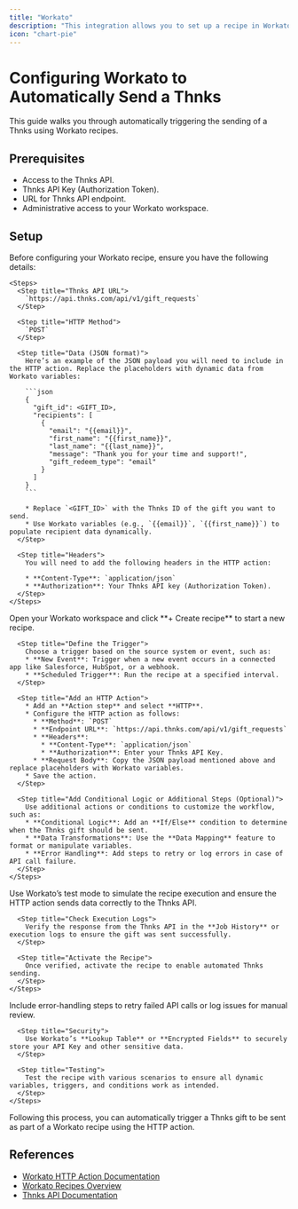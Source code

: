 ```yaml
---
title: "Workato"
description: "This integration allows you to set up a recipe in Workato that automatically triggers sending a Thnks via an HTTP action. By leveraging the Thnks API, it enables personalized appreciation messages to be sent to recipients based on trigger events, using dynamic data from Workato."
icon: "chart-pie"
---
```


# Configuring Workato to Automatically Send a Thnks  

This guide walks you through automatically triggering the sending of a Thnks using Workato recipes.

## Prerequisites  

* Access to the Thnks API.  
* Thnks API Key (Authorization Token).  
* URL for Thnks API endpoint.  
* Administrative access to your Workato workspace.  

## Setup  

<Steps>  
  <Step title="Prepare HTTP Request Data">  
    Before configuring your Workato recipe, ensure you have the following details:  

    <Steps>  
      <Step title="Thnks API URL">  
        `https://api.thnks.com/api/v1/gift_requests`  
      </Step>  

      <Step title="HTTP Method">  
        `POST`  
      </Step>  

      <Step title="Data (JSON format)">  
        Here’s an example of the JSON payload you will need to include in the HTTP action. Replace the placeholders with dynamic data from Workato variables:  

        ```json  
        {  
          "gift_id": <GIFT_ID>,  
          "recipients": [  
            {  
              "email": "{{email}}",  
              "first_name": "{{first_name}}",  
              "last_name": "{{last_name}}",  
              "message": "Thank you for your time and support!",  
              "gift_redeem_type": "email"  
            }  
          ]  
        }  
        ```  

        * Replace `<GIFT_ID>` with the Thnks ID of the gift you want to send.  
        * Use Workato variables (e.g., `{{email}}`, `{{first_name}}`) to populate recipient data dynamically.  
      </Step>  

      <Step title="Headers">  
        You will need to add the following headers in the HTTP action:  

        * **Content-Type**: `application/json`  
        * **Authorization**: Your Thnks API key (Authorization Token).  
      </Step>  
    </Steps>  
  </Step>  

  <Step title="Create a Recipe in Workato">  
    <Steps>  
      <Step title="Log into Workato and Create a New Recipe">  
        Open your Workato workspace and click **+ Create recipe** to start a new recipe.  
      </Step>  

      <Step title="Define the Trigger">  
        Choose a trigger based on the source system or event, such as:  
        * **New Event**: Trigger when a new event occurs in a connected app like Salesforce, HubSpot, or a webhook.  
        * **Scheduled Trigger**: Run the recipe at a specified interval.  
      </Step>  

      <Step title="Add an HTTP Action">  
        * Add an **Action step** and select **HTTP**.  
        * Configure the HTTP action as follows:  
          * **Method**: `POST`  
          * **Endpoint URL**: `https://api.thnks.com/api/v1/gift_requests`  
          * **Headers**:  
            * **Content-Type**: `application/json`  
            * **Authorization**: Enter your Thnks API Key.  
          * **Request Body**: Copy the JSON payload mentioned above and replace placeholders with Workato variables.  
        * Save the action.  
      </Step>  

      <Step title="Add Conditional Logic or Additional Steps (Optional)">  
        Use additional actions or conditions to customize the workflow, such as:  
        * **Conditional Logic**: Add an **If/Else** condition to determine when the Thnks gift should be sent.  
        * **Data Transformations**: Use the **Data Mapping** feature to format or manipulate variables.  
        * **Error Handling**: Add steps to retry or log errors in case of API call failure.  
      </Step>  
    </Steps>  
  </Step>  

  <Step title="Test and Activate the Recipe">  
    <Steps>  
      <Step title="Run the Recipe in Test Mode">  
        Use Workato’s test mode to simulate the recipe execution and ensure the HTTP action sends data correctly to the Thnks API.  
      </Step>  

      <Step title="Check Execution Logs">  
        Verify the response from the Thnks API in the **Job History** or execution logs to ensure the gift was sent successfully.  
      </Step>  

      <Step title="Activate the Recipe">  
        Once verified, activate the recipe to enable automated Thnks sending.  
      </Step>  
    </Steps>  
  </Step>  

  <Step title="Best Practices">  
    <Steps>  
      <Step title="Error Handling">  
        Include error-handling steps to retry failed API calls or log issues for manual review.  
      </Step>  

      <Step title="Security">  
        Use Workato’s **Lookup Table** or **Encrypted Fields** to securely store your API Key and other sensitive data.  
      </Step>  

      <Step title="Testing">  
        Test the recipe with various scenarios to ensure all dynamic variables, triggers, and conditions work as intended.  
      </Step>  
    </Steps>  
  </Step>  
</Steps>  

Following this process, you can automatically trigger a Thnks gift to be sent as part of a Workato recipe using the HTTP action.  

## References  

* [Workato HTTP Action Documentation](https://docs.workato.com/actions/http.html)  
* [Workato Recipes Overview](https://docs.workato.com/recipes.html)  
* [Thnks API Documentation](https://thnks.com/developers/api-docs)  